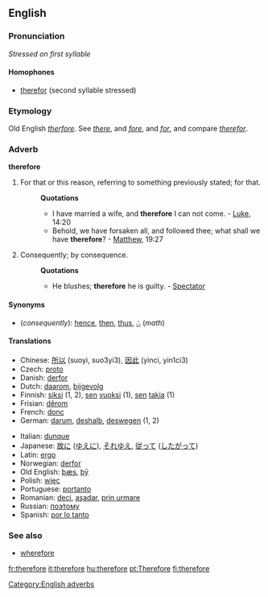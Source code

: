 ==English==

{{rank|rest|2|open|326|therefore|feet|lay|along}}

===Pronunciation===
''Stressed on first syllable''

====Homophones====
*[[therefor]] (second syllable stressed)

===Etymology===
Old English ''[[therfore]]''. See ''[[there]]'', and ''[[fore]]'', and ''[[for]]'', and compare ''[[therefor]]''.

===Adverb===
'''therefore'''

# For that or this reason, referring to something previously stated; for that.
#:'''Quotations'''
#:*I have married a wife, and '''therefore''' I can not come. - [[Luke]], 14:20
#:*Behold, we have forsaken all, and followed thee; what shall we have '''therefore'''? - [[Matthew]], 19:27
# Consequently; by consequence.
#:'''Quotations'''
#:*He blushes; '''therefore''' he is guilty. - [[Spectator]]

====Synonyms====
*(''consequently''): [[hence]], [[then]], [[thus]], [[∴]] (''math'')

====Translations====
{{top}}
*Chinese: [[所以]] (suoyi, suo3yi3), [[因此]] (yinci, yin1ci3)
*Czech: [[proto]]
*Danish: [[derfor]]
*Dutch: [[daarom]], [[bijgevolg]]
*Finnish: [[siksi]] (1, 2), [[se#Finnish|sen]] [[vuoksi]] (1), [[se#Finnish|sen]] [[takia]] (1)
*Frisian: [[dêrom]]
*French: [[donc]]
*German: [[darum]], [[deshalb]], [[deswegen]] (1, 2)
{{mid}}
*Italian: [[dunque]]
*Japanese: [[故に]] ([[ゆえに]]), [[それゆえ]], [[従って]] ([[したがって]])
*Latin: [[ergo]]
*Norwegian: [[derfor]]
*Old English: [[þæs]], [[þy|þȳ]]
*Polish: [[więc]]
*Portuguese: [[portanto]]
*Romanian: [[deci]], [[aşadar]], [[prin urmare]]
*Russian: [[поэтому|поэ́тому]]
*Spanish: [[por lo tanto]]
{{bottom}}

===See also===
*[[wherefore]]

[[Category:English adverbs]]

[[fr:therefore]]
[[it:therefore]]
[[hu:therefore]]
[[pt:Therefore]]
[[fi:therefore]]